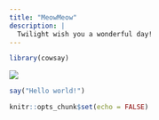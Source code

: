 ```yaml
---
title: "MeowMeow"
description: |
  Twilight wish you a wonderful day!
---
```


```r
library(cowsay)
```

![](images/cat1.jpeg)

<aside>

```r
say("Hello world!")
```

</aside>

```r
knitr::opts_chunk$set(echo = FALSE)

```
